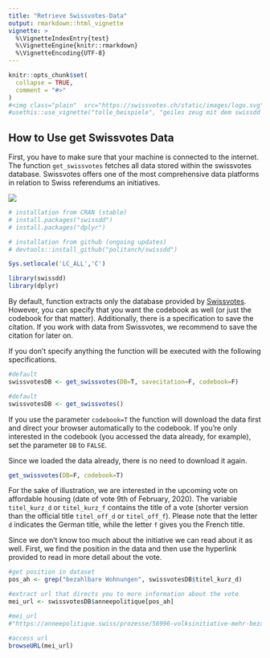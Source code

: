```yaml
---
title: "Retrieve Swissvotes-Data"
output: rmarkdown::html_vignette
vignette: >
  %\VignetteIndexEntry{test}
  %\VignetteEngine{knitr::rmarkdown}
  %\VignetteEncoding{UTF-8}
---
```


```r
knitr::opts_chunk$set(
  collapse = TRUE,
  comment = "#>"
)
#<img class="plain"  src="https://swissvotes.ch/static/images/logo.svg"/>
#usethis::use_vignette("tolle_beispiele", "geiles zeug mit dem swissdd packe tun")
```

## How to Use get Swissvotes Data

First, you have to make sure that your machine is connected to the internet. The function `get_swissvotes` fetches all data stored within the swissvotes database. Swissvotes offers one of the most comprehensive data platforms in relation to Swiss referendums an initiatives.

![](https://swissvotes.ch/static/images/logo.svg)


```r

# installation from CRAN (stable)
# install.packages("swissdd")
# install.packages("dplyr")

# installation from github (ongoing updates)
# devtools::install_github("politanch/swissdd")

Sys.setlocale('LC_ALL','C')

library(swissdd)
library(dplyr)
```


By default, function extracts only the database provided by [Swissvotes](https://swissvotes.ch){target="_blank"}. However, you can specify that you want the codebook as well (or just the codebook for that matter). Additionally, there is a specification to save the citation. If you work with data from Swissvotes, we recommend to save the citation for later on.

If you don't specify anything the function will be executed with the following specifications.

```r
#default
swissvotesDB <- get_swissvotes(DB=T, savecitation=F, codebook=F)
```

```r
#default
swissvotesDB <- get_swissvotes()
```

If you use the parameter `codebook=T` the function will download the data first and direct your browser automatically to the codebook. If you're only interested in the codebook (you accessed the data already, for example), set the parameter `DB` to `FALSE`. 

Since we loaded the data already, there is no need to download it again.

```r
get_swissvotes(DB=F, codebook=T)
```

For the sake of illustration, we are interested in the upcoming vote on affordable housing (date of vote 9th of February, 2020). The variable `titel_kurz_d` or `titel_kurz_f` contains the title of a vote (shorter version than the official title `titel_off_d` or `titel_off_f`). Please note that the letter `d` indicates the German title, while the letter `f` gives you the French title. 

Since we don't know too much about the initiative we can read about it as well. First, we find the position in the data and then use the hyperlink provided to read in more detail about the vote.

```r
#get position in dataset
pos_ah <- grep("bezahlbare Wohnungen", swissvotesDB$titel_kurz_d)

#extract url that directs you to more information about the vote
mei_url <- swissvotesDB$anneepolitique[pos_ah]

#mei_url
#"https://anneepolitique.swiss/prozesse/56996-volksinitiative-mehr-bezahlbare-wohnungen"
```

```r
#access url
browseURL(mei_url)
```





